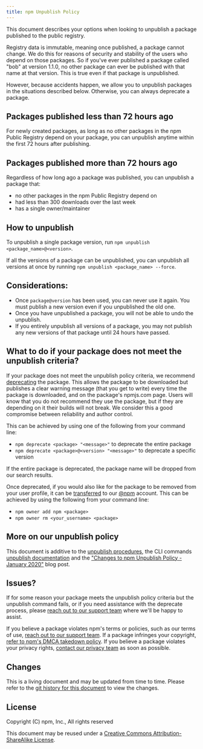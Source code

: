 ```yaml
---
title: npm Unpublish Policy
---
```


This document describes your options when looking to unpublish a package published to the public registry.

Registry data is immutable, meaning once published, a package cannot change. We do this for reasons of security and stability of the users who depend on those packages. So if you've ever published a package called "bob" at version 1.1.0, no other package can ever be published with that name at that version. This is true even if that package is unpublished.

However, because accidents happen, we allow you to unpublish packages in the situations described below. Otherwise, you can always deprecate a package.

## Packages published less than 72 hours ago

For newly created packages, as long as no other packages in the npm Public Registry depend on your package, you can unpublish anytime within the first 72 hours after publishing.

## Packages published more than 72 hours ago

Regardless of how long ago a package was published, you can unpublish a package that:

- no other packages in the npm Public Registry depend on
- had less than 300 downloads over the last week
- has a single owner/maintainer

## How to unpublish

To unpublish a single package version, run `npm unpublish <package_name>@<version>`.

If all the versions of a package can be unpublished, you can unpublish all versions at once by running `npm unpublish <package_name> --force`.

## Considerations:

- Once `package@version` has been used, you can never use it again. You must publish a new version even if you unpublished the old one.
- Once you have unpublished a package, you will not be able to undo the unpublish.
- If you entirely unpublish all versions of a package, you may not publish any new versions of that package until 24 hours have passed.

## What to do if your package does not meet the unpublish criteria?

If your package does not meet the unpublish policy criteria, we recommend [deprecating](https://docs.npmjs.com/cli/deprecate) the package. This allows the package to be downloaded but publishes a clear warning message (that you get to write) every time the package is downloaded, and on the package's npmjs.com page. Users will know that you do not recommend they use the package, but if they are depending on it their builds will not break. We consider this a good compromise between reliability and author control.

This can be achieved by using one of the following from your command line:

- `npm deprecate <package> "<message>"` to deprecate the entire package
- `npm deprecate <package>@<version> "<message>"` to deprecate a specific version

If the entire package is deprecated, the package name will be dropped from our search results.

Once deprecated, if you would also like for the package to be removed from your user profile, it can be [transferred](https://docs.npmjs.com/cli/owner) to our [@npm](https://www.npmjs.com/~npm) account. This can be achieved by using the following from your command line:

- `npm owner add npm <package>`
- `npm owner rm <your_username> <package>`


## More on our unpublish policy

This document is additive to the [unpublish procedures](https://docs.npmjs.com/unpublishing-packages-from-the-registry), the CLI commands [unpublish documentation](https://docs.npmjs.com/cli/unpublish) and the ["Changes to npm Unpublish Policy - January 2020"](https://blog.npmjs.org/post/190553543620/changes-to-npmunpublish-policy-january-2020) blog post.

## Issues?

If for some reason your package meets the unpublish policy criteria but the unpublish command fails, or if you need assistance with the deprecate process, please [reach out to our support team](https://npmjs.com/support) where we'll be happy to assist.

If you believe a package violates npm's terms or policies, such as our terms of use, [reach out to our support team](https://www.npmjs.com/support).  If a package infringes your copyright, [refer to npm's DMCA takedown policy][dmca].  If you believe a package violates your privacy rights, [contact our privacy team][contact] as soon as possible.

## Changes

This is a living document and may be updated from time to time.
Please refer to the [git history for this
document](https://github.com/npm/documentation/blob/main/content/policies/unpublish.mdx)
to view the changes.

## License

Copyright (C) npm, Inc., All rights reserved

This document may be reused under a [Creative Commons
Attribution-ShareAlike
License](https://creativecommons.org/licenses/by-sa/4.0/).

[dmca]: /policies/dmca
[contact]: /policies/privacy#contact